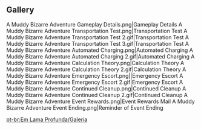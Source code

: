 {{EventTabs}}
==Gallery==
<gallery hideaddbutton="true" captionalign="center">
A Muddy Bizarre Adventure Gameplay Details.png|Gameplay Details
A Muddy Bizarre Adventure Transportation Test.png|Transportation Test
A Muddy Bizarre Adventure Transportation Test 2.gif|Transportation Test
A Muddy Bizarre Adventure Transportation Test 3.gif|Transportation Test
A Muddy Bizarre Adventure Automated Charging.png|Automated Charging
A Muddy Bizarre Adventure Automated Charging 2.gif|Automated Charging
A Muddy Bizarre Adventure Calculation Theory.png|Calculation Theory
A Muddy Bizarre Adventure Calculation Theory 2.gif|Calculation Theory
A Muddy Bizarre Adventure Emergency Escort.png||Emergency Escort
A Muddy Bizarre Adventure Emergency Escort 2.gif|Emergency Escort
A Muddy Bizarre Adventure Continued Cleanup.png|Continued Cleanup
A Muddy Bizarre Adventure Continued Cleanup 2.gif|Continued Cleanup
A Muddy Bizarre Adventure Event Rewards.png|Event Rewards
Mail A Muddy Bizarre Adventure Event Ending.png|Reminder of Event Ending
</gallery>

[[pt-br:Em Lama Profunda/Galeria]]